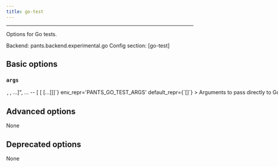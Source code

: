 ```yaml
---
title: go-test
---
```



---


Options for Go tests.

Backend: <span className="color--primary">pants.backend.experimental.go</span>
Config section: <span className="color--primary">[go-test]</span>

<span className={styles.options}>

## Basic options


### `args`

<Option
  cli_repr={`--go-test-args="[<shell_str>, <shell_str>, ...]", ... -- [<shell_str> [<shell_str> [...]]]`}
  env_repr='PANTS_GO_TEST_ARGS'
  default_repr={`[]`}
>

Arguments to pass directly to Go test binary, e.g. `--go-test-args='-run TestFoo -v'`.

Known Go test options will be transformed into the form expected by the test binary, e.g. `-v` becomes `-test.v`. Run `go help testflag` from the Go SDK to learn more about the options supported by Go test binaries.

</Option>

## Advanced options

None

## Deprecated options

None


</span>